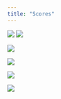 ```yaml
---
title: "Scores"
---
```


![](../img/avg_round_scores_plot.png){fig-align="center"}
![](../img/avg_round_scores_course_plot.png){fig-align="center"}

![](../img/relative_strength_plot.png){fig-align="center"}

![](..img/avg_round_scores_players_plot.png)


![](../img/relative_strength_year_plot.png){fig-align="center"}

![](../img/beu_score.png){fig-align="center"}